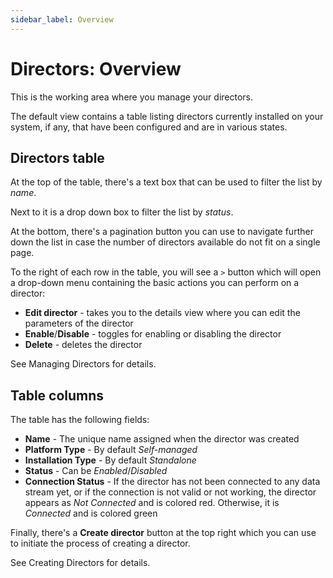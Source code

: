 ```yaml
---
sidebar_label: Overview
---
```


# Directors: Overview

This is the working area where you manage your directors.

The default view contains a table listing directors currently installed on your system, if any, that have been configured and are in various states.

## Directors table

At the top of the table, there's a text box that can be used to filter the list by _name_.

Next to it is a drop down box to filter the list by _status_.

At the bottom, there's a pagination button you can use to navigate further down the list in case the number of directors available do not fit on a single page.

To the right of each row in the table, you will see a `>` button which will open a drop-down menu containing the basic actions you can perform on a director:

- **Edit director** - takes you to the details view where you can edit the parameters of the director
- **Enable**/**Disable** - toggles for enabling or disabling the director
- **Delete** - deletes the director

See <Topic id="gui-managing-directors">Managing Directors</Topic> for details.

## Table columns

The table has the following fields:

- **Name** - The unique name assigned when the director was created
- **Platform Type** - By default _Self-managed_
- **Installation Type** - By default _Standalone_
- **Status** - Can be _Enabled_/_Disabled_
- **Connection Status** - If the director has not been connected to any data stream yet, or if the connection is not valid or not working, the director appears as _Not Connected_ and is colored red. Otherwise, it is _Connected_ and is colored green

Finally, there's a **Create director** button at the top right which you can use to initiate the process of creating a director.

See <Topic id="gui-creating-directors">Creating Directors</Topic> for details.
